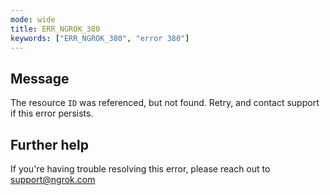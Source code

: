 ```yaml
---
mode: wide
title: ERR_NGROK_380
keywords: ["ERR_NGROK_380", "error 380"]
---
```


## Message

The resource `ID` was referenced, but not found. Retry, and contact support if this error persists.

## Further help

If you're having trouble resolving this error, please reach out to [support@ngrok.com](mailto:support@ngrok.com?subject=Help%20with%20ERR_NGROK_380)

